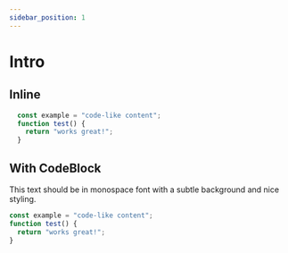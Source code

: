 ```yaml
---
sidebar_position: 1
---
```


# Intro


## Inline

```js live
  const example = "code-like content";
  function test() {
    return "works great!";
  }
```

## With CodeBlock

<CodeBlock>
  This text should be in monospace font
  with a subtle background and nice styling.

  ```js live
  const example = "code-like content";
  function test() {
    return "works great!";
  }
  ```
</CodeBlock>

